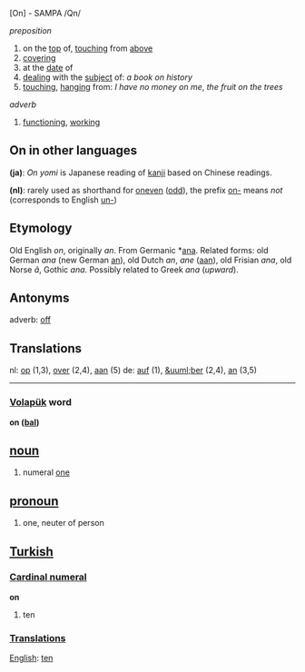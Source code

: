 [On] - SAMPA /Qn/

''preposition''
# on the [[top]] of, [[touch]]ing from [[above]]
# [[covering]]
# at the [[date]] of
# [[deal]]ing with the [[subject]] of: ''a book on history''
# [[touch]]ing, [[hang]]ing from: ''I have no money on me'', ''the fruit on the trees''

''adverb''
# [[function]]ing, [[work]]ing

==On in other languages==

'''(ja)''': ''On yomi'' is Japanese reading of [[kanji]] based on Chinese readings.

'''(nl)''': rarely used as shorthand for [[oneven]] ([[odd]]), the prefix [[on-]] means ''not'' (corresponds to English [[un-]])
==Etymology==

Old English ''on'', originally ''an''. From Germanic *[[ana]]. Related forms: old German ''ana'' (new German [[an]]), old Dutch ''an'', ''ane'' ([[aan]]), old Frisian ''ana'', old Norse ''&acirc;'', Gothic ''ana''. Possibly related to Greek ''ana'' (''upward'').

==Antonyms==

adverb: [[off]]

==Translations==
nl: [[op]] (1,3), [[over]] (2,4), [[aan]] (5)
de: [[auf]] (1), [[&uuml;ber]] (2,4), [[an]] (3,5)

----

=== [[Volapük]] word ===
'''on ([[bal]])'''  
== [[noun]] == 
# numeral [[one]]

== [[pronoun]] ==
# one, neuter of person

==[[Turkish]]==

===[[Cardinal numeral]]===

'''on'''

# ten

===[[Translation]]s===

[[English]]: [[ten]]